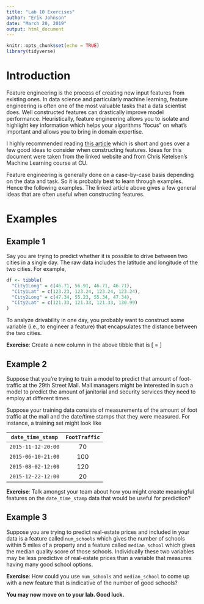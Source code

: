 ---
title: "Lab 10 Exercises"
author: "Erik Johnson"
date: "March 20, 2019"
output: html_document
---

```{r setup, include=FALSE}
knitr::opts_chunk$set(echo = TRUE)
library(tidyverse)
```

# Introduction

Feature engineering is the process of creating new input features from existing ones. In data science and particularly machine learning, feature engineering is often one of the most valuable tasks that a data scientist does. Well constructed features can drastically improve model performance. Heuristically, feature engineering allows you to isolate and highlight key information which helps your algorithms "focus" on what's important and allows you to bring in domain expertise. 

I highly recommended reading [this article](https://elitedatascience.com/feature-engineering) which is short and goes over a few good ideas to consider when constructing features. Ideas for this document were taken from the linked website and from Chris Ketelsen's Machine Learning course at CU.

Feature engineering is generally done on a case-by-case basis depending on the data and task. So it is probably best to learn through examples. Hence the following examples. The linked article above gives a few general ideas that are often useful when constructing features.

# Examples

## Example 1
Say you are trying to predict whether it is possible to drive between two cities in a single day. The raw data includes the latitude and longitude of the two cities.  For example,
```{r, include=T}
df <- tibble(
  "City1Long" = c(46.71, 56.91, 46.71, 46.71),
  "City1Lat" = c(123.23, 123.24, 123.24, 123.24),
  "City2Long" = c(47.34, 55.23, 55.34, 47.34),
  "City2Lat" = c(121.33, 121.33, 121.33, 130.99)
)

```

To analyze drivability in one day, you probably want to construct some variable (i.e., to engineer a feature) that encapsulates the distance between the two cities.

**Exercise**: Create a new column in the above tibble that is 
\[ \texttt{Distance} = \sqrt{(\texttt{City1Long} -\texttt{City2Long})^2 + (\texttt{City1Lat} -\texttt{City2Lat})^2 } \]

## Example 2
Suppose that you're trying to train a model to predict that amount of foot-traffic at the 29th Street Mall.  Mall managers might be interested in such a model to predict the amount of janitorial and security services they need to employ at different times.  

Suppose your training data consists of measurements of the amount of foot traffic at the mall and the date/time stamps that they were measured.  For instance, a training set might look like 

|$\texttt{date_time_stamp}$| $\texttt{FootTraffic}$|
|:-------:|:------:|
|$\texttt{2015-11-12-20:00}$| 70|
|$\texttt{2015-06-10-21:00}$| 100|
|$\texttt{2015-08-02-12:00}$| 120|
|$\texttt{2015-12-22-12:00}$| 20|

**Exercise**: Talk amongst your team about how you might create meaningful features on the $\texttt{date_time_stamp}$ data that would be useful for prediction? 

## Example 3
Suppose you are trying to predict real-estate prices and included in your data is a feature called $\texttt{num_schools}$ which gives the number of schools within 5 miles of a property and a feature called $\texttt{median_school}$ which gives the median quality score of those schools. Individually these two variables may be less predictive of real-estate prices than a variable that measures having many good school options. 

**Exercise**: How could you use $\texttt{num_schools}$ and $\texttt{median_school}$ to come up with a new feature that is indicative of the number of good schools?


**You may now move on to your lab. Good luck.**